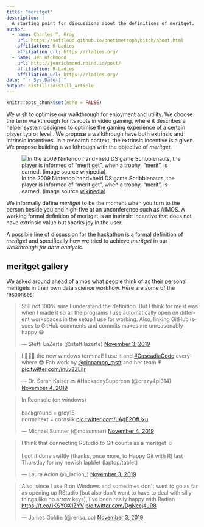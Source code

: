 ```yaml
---
title: "meritget"
description: |
  A starting point for discussions about the definitions of meritget.
author:
  - name: Charles T. Gray 
    url: https://softloud.github.io/onetimetrophybitch/about.html
    affiliation: R-Ladies
    affiliation_url: https://rladies.org/
  - name: Jen Richmond
    url: http://jenrichmond.rbind.io/post/
    affiliation: R-Ladies
    affiliation_url: https://rladies.org/
date: "`r Sys.Date()`"
output: distill::distill_article
---
```


```r
knitr::opts_chunk$set(echo = FALSE)
```


We wish to optimise our walkthrough for enjoyment and utility. We choose the term walkthrough for its roots in video gaming, where it describes a helper system designed to optimise the gaming experience of a certain player typ or level . We propose a walkthrough have both extrinsic and intrinsic incentives. In a research context, the extrinsic incentive is a given. We propose building a walkthrough with the objective of *meritget*. 

![In the 2009 Nintendo hand=held DS game Scribblenauts, the player is informed of "merit get", when a trophy, "merit", is earned. (image source [wikipedia](https://upload.wikimedia.org/wikipedia/en/3/3a/Scribblenauts_cover.jpg?1572521817931))](https://upload.wikimedia.org/wikipedia/en/3/3a/Scribblenauts_cover.jpg?1572521817931)


We informally define *meritget* to be the moment when you turn to the person beside you and high-five at an unconference such as AIMOS. A working formal definition of meritget is an intrinsic incentive that does not have extrinsic value but sparks joy in the user.  

A possible line of discussion for the hackathon is a formal definition of *meritget* and specifically how we tried to achieve *meritget*  in our *walkthrough for data analysis*. 

## meritget gallery

We asked around ahead of aimos what people think of as their personal meritgets in their own data science workflow. Here are some of the responses:

<blockquote class="twitter-tweet" data-conversation="none"><p lang="en" dir="ltr">Still not 100% sure I understand the definition. But I think for me it was when I made it so all the programs I use automatically open on different workspaces in the setup I use for working. Also, linking GitHub issues to GitHub comments and commits makes me unreasonably happy 😀</p>&mdash; Steffi LaZerte (@steffilazerte) <a href="https://twitter.com/steffilazerte/status/1191004141461442562?ref_src=twsrc%5Etfw">November 3, 2019</a></blockquote> <script async src="https://platform.twitter.com/widgets.js" charset="utf-8"></script> 


<blockquote class="twitter-tweet" data-conversation="none"><p lang="en" dir="ltr">I 💖💖💖 the new windows terminal! I use it and <a href="https://twitter.com/hashtag/CascadiaCode?src=hash&amp;ref_src=twsrc%5Etfw">#CascadiaCode</a> everywhere 😍 Fab work by <a href="https://twitter.com/cinnamon_msft?ref_src=twsrc%5Etfw">@cinnamon_msft</a> and her team 💗 <a href="https://t.co/inuv3ZLiIr">pic.twitter.com/inuv3ZLiIr</a></p>&mdash; Dr. Sarah Kaiser 🔜 #HackadaySupercon (@crazy4pi314) <a href="https://twitter.com/crazy4pi314/status/1191181277132664832?ref_src=twsrc%5Etfw">November 4, 2019</a></blockquote> <script async src="https://platform.twitter.com/widgets.js" charset="utf-8"></script> 

<blockquote class="twitter-tweet" data-conversation="none"><p lang="en" dir="ltr">In Rconsole (on windows)<br><br>background = grey15 <br>normaltext = cornsilk <a href="https://t.co/uAgE2OfUxu">pic.twitter.com/uAgE2OfUxu</a></p>&mdash; Michael Sumner (@mdsumner) <a href="https://twitter.com/mdsumner/status/1191198070333009920?ref_src=twsrc%5Etfw">November 4, 2019</a></blockquote> <script async src="https://platform.twitter.com/widgets.js" charset="utf-8"></script> 

<blockquote class="twitter-tweet" data-conversation="none"><p lang="en" dir="ltr">I think that connecting RStudio to Git counts as a meritget ☺️ <br><br>I got it done swiftly (thanks, once more, to Happy Git with R) last Thursday for my newish lapblet (laptop/tablet)</p>&mdash; Laura Ación (@_lacion_) <a href="https://twitter.com/_lacion_/status/1190976707827777537?ref_src=twsrc%5Etfw">November 3, 2019</a></blockquote> <script async src="https://platform.twitter.com/widgets.js" charset="utf-8"></script> 

<blockquote class="twitter-tweet" data-conversation="none"><p lang="en" dir="ltr">Also, since I use R on Windows and sometimes don&#39;t want to go as far as opening up RStudio (but also don&#39;t want to have to deal with silly things like no arrow keys), I&#39;ve been really happy with Radian <a href="https://t.co/1KSYOX1ZYV">https://t.co/1KSYOX1ZYV</a> <a href="https://t.co/DgNecj4JR8">pic.twitter.com/DgNecj4JR8</a></p>&mdash; James Goldie (@rensa_co) <a href="https://twitter.com/rensa_co/status/1191134624144998400?ref_src=twsrc%5Etfw">November 3, 2019</a></blockquote> <script async src="https://platform.twitter.com/widgets.js" charset="utf-8"></script> 


